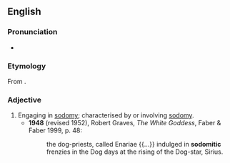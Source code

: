 ==English==

===Pronunciation===
* {{IPA|/sɒdəˈmɪtɪk/|lang=en}}

===Etymology===
From {{etyl|la|en}} {{m|la|Sodomiticus}}.

===Adjective===
{{en-adj}}

# Engaging in [[sodomy]]; characterised by or involving [[sodomy]].
#* '''1948''' (revised 1952), Robert Graves, ''The White Goddess'', Faber & Faber 1999, p. 48:
#*: the dog-priests, called Enariae {{...}} indulged in '''sodomitic''' frenzies in the Dog days at the rising of the Dog-star, Sirius.